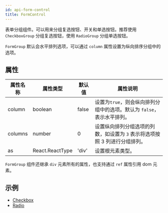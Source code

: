 ```yaml
---
id: api-form-control
title: FormControl
---
```


表单分组组件。可以用来分组复选按钮、开关和单选按钮。推荐使用 `CheckboxGroup` 分组复选按钮，使用 `RadioGroup` 分组单选按钮。

`FormGroup` 默认会水平排列选项，可以通过 `column` 属性设置为纵向排序分组中的选项。

## 属性

| 属性名称 | 属性类型        | 默认值 | 属性说明                                                                   |
| -------- | --------------- | ------ | -------------------------------------------------------------------------- |
| column   | boolean         | false  | 设置为`true`，则会纵向排列分组中的选项。默认为 `false`，表示水平排列。     |
| columns  | number          | 0      | 设置纵向排列分组选项的列数，如设置为 `3` 表示将选项按照 3 列进行分组排列。 |
| as       | React.ReactType | 'div'  | 设置根元素类型。                                                           |

`FormGroup` 组件还继承 `div` 元素所有的属性，也支持通过 `ref` 属性引用 dom 元素。

## 示例

- [Checkbox](../components/checkbox)
- [Radio](../components/radio)

